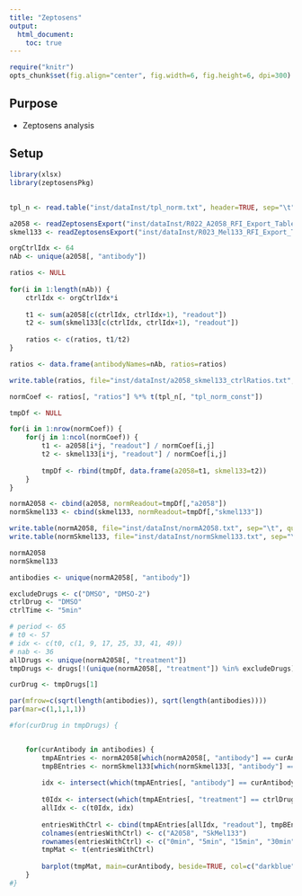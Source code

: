 ```yaml
---
title: "Zeptosens"
output: 
  html_document:
    toc: true
---
```


```r
require("knitr")
opts_chunk$set(fig.align="center", fig.width=6, fig.height=6, dpi=300)
```

## Purpose
* Zeptosens analysis

## Setup 
```r
library(xlsx)
library(zeptosensPkg)
```

##
```r
tpl_n <- read.table("inst/dataInst/tpl_norm.txt", header=TRUE, sep="\t", comment.char='')

a2058 <- readZeptosensExport("inst/dataInst/R022_A2058_RFI_Export_Table.xls", c("sampleName", "treatment", "time"))
skmel133 <- readZeptosensExport("inst/dataInst/R023_Mel133_RFI_Export_Table.xls", c("sampleName", "treatment", "time"))

orgCtrlIdx <- 64
nAb <- unique(a2058[, "antibody"])

ratios <- NULL
    
for(i in 1:length(nAb)) {
    ctrlIdx <- orgCtrlIdx*i
    
    t1 <- sum(a2058[c(ctrlIdx, ctrlIdx+1), "readout"])
    t2 <- sum(skmel133[c(ctrlIdx, ctrlIdx+1), "readout"])
    
    ratios <- c(ratios, t1/t2)
}

ratios <- data.frame(antibodyNames=nAb, ratios=ratios)

write.table(ratios, file="inst/dataInst/a2058_skmel133_ctrlRatios.txt", sep="\t", col.names=TRUE, row.names=FALSE, quote=FALSE)

normCoef <- ratios[, "ratios"] %*% t(tpl_n[, "tpl_norm_const"])

tmpDf <- NULL

for(i in 1:nrow(normCoef)) {
    for(j in 1:ncol(normCoef)) {
        t1 <- a2058[i*j, "readout"] / normCoef[i,j]
        t2 <- skmel133[i*j, "readout"] / normCoef[i,j]
        
        tmpDf <- rbind(tmpDf, data.frame(a2058=t1, skmel133=t2))
    }
}

normA2058 <- cbind(a2058, normReadout=tmpDf[,"a2058"]) 
normSkmel133 <- cbind(skmel133, normReadout=tmpDf[,"skmel133"]) 

write.table(normA2058, file="inst/dataInst/normA2058.txt", sep="\t", quote=FALSE, row.names=FALSE, col.names=TRUE)
write.table(normSkmel133, file="inst/dataInst/normSkmel133.txt", sep="\t", quote=FALSE, row.names=FALSE, col.names=TRUE)
```

```r

normA2058
normSkmel133

antibodies <- unique(normA2058[, "antibody"])

excludeDrugs <- c("DMSO", "DMSO-2")
ctrlDrug <- "DMSO"
ctrlTime <- "5min"

# period <- 65
# t0 <- 57
# idx <- c(t0, c(1, 9, 17, 25, 33, 41, 49))
# nab <- 36
allDrugs <- unique(normA2058[, "treatment"])
tmpDrugs <- drugs[!(unique(normA2058[, "treatment"]) %in% excludeDrugs)]

curDrug <- tmpDrugs[1]

par(mfrow=c(sqrt(length(antibodies)), sqrt(length(antibodies))))
par(mar=c(1,1,1,1))

#for(curDrug in tmpDrugs) {


    for(curAntibody in antibodies) {
        tmpAEntries <- normA2058[which(normA2058[, "antibody"] == curAntibody), ]
        tmpBEntries <- normSkmel133[which(normSkmel133[, "antibody"] == curAntibody), ]
        
        idx <- intersect(which(tmpAEntries[, "antibody"] == curAntibody), which(tmpAEntries[, "treatment"] == curDrug))
        
        t0Idx <- intersect(which(tmpAEntries[, "treatment"] == ctrlDrug), which(tmpAEntries[, "time"] == ctrlTime))
        allIdx <- c(t0Idx, idx)
        
        entriesWithCtrl <- cbind(tmpAEntries[allIdx, "readout"], tmpBEntries[allIdx, "readout"])
        colnames(entriesWithCtrl) <- c("A2058", "SkMel133")
        rownames(entriesWithCtrl) <- c("0min", "5min", "15min", "30min", "1hr", "12hr", "24hr", "48hr")
        tmpMat <- t(entriesWithCtrl)
        
        barplot(tmpMat, main=curAntibody, beside=TRUE, col=c("darkblue","red"))
    }
#}

```
